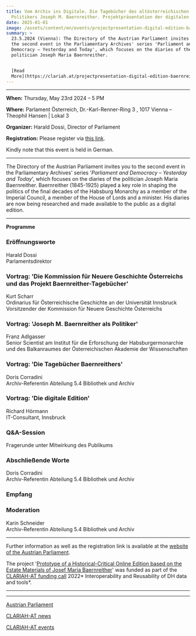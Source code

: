 ```yaml
---
title: Vom Archiv ins Digitale. Die Tagebücher des altösterreichischen
  Politikers Joseph M. Baernreither. Projektpräsentation der digitalen Edition.
date: 2025-01-01
image: /assets/content/en/events/projectpresentation-digital-edition-baernreither/image.png
summary: >
  23.5.2024 (Vienna): The Directory of the Austrian Parliament invites you to
  the second event in the Parliamentary Archives' series 'Parliament and
  Democracy – Yesterday and Today', which focuses on the diaries of the
  politician Joseph Maria Baernreither.


  [Read
  More](https://clariah.at/projectpresentation-digital-edition-baernreither/)
---
```


***

**When:** Thursday, May 23rd 2024 – 5 PM

**Where:** Parlament Österreich, Dr.-Karl-Renner-Ring 3 , 1017 Vienna – Theophil Hansen | Lokal 3

**Organizer:** Harald Dossi, Director of Parliament

**Registration:** Please register via [this link](https://www.parlament.gv.at/erleben/veranstaltungen/F516DFB84B9051ED85B89CDC3A8AB7F5?selectedtab=anmeldung).

Kindly note that this event is held in German.

***

The Directory of the Austrian Parliament invites you to the second event in the Parliamentary Archives' series '*Parliament and Democracy – Yesterday and Today*', which focuses on the diaries of the politician Joseph Maria Baernreither. Baernreither (1845-1925) played a key role in shaping the politics of the final decades of the Habsburg Monarchy as a member of the Imperial Council, a member of the House of Lords and a minister. His diaries are now being researched and made available to the public as a digital edition.

***

**Programme**

### Eröffnungsworte

Harald Dossi\
Parlamentsdirektor

### Vortrag: 'Die Kommission für Neuere Geschichte Österreichs und das Projekt Baernreither-Tagebücher'

Kurt Scharr\
Ordinarius für Österreichische Geschichte an der Universität Innsbruck\
Vorsitzender der Kommission für Neuere Geschichte Österreichs

### Vortrag: 'Joseph M. Baernreither als Politiker'

Franz Adlgasser\
Senior Scientist am Institut für die Erforschung der Habsburgermonarchie und des Balkanraumes der Österreichischen Akademie der Wissenschaften

### Vortrag: 'Die Tagebücher Baernreithers'

Doris Corradini\
Archiv-Referentin Abteilung 5.4 Bibliothek und Archiv

### Vortrag: 'Die digitale Edition'

Richard Hörmann\
IT-Consultant, Innsbruck

### Q\&A-Session

Fragerunde unter Mitwirkung des Publikums

### Abschließende Worte

Doris Corradini\
Archiv-Referentin Abteilung 5.4 Bibliothek und Archiv

### Empfang

### Moderation

Karin Schneider\
Archiv-Referentin Abteilung 5.4 Bibliothek und Archiv

***

Further information as well as the registration link is available at the [website of the Austrian Parliament](https://www.parlament.gv.at/erleben/veranstaltungen/F516DFB84B9051ED85B89CDC3A8AB7F5?selectedtab=inhalt).

The project '[Prototype of a Historical-Critical Online Edition based on the Estate Materials of Josef Maria Baernreither](https://clariah.at/online-edition-baernreither/)' was funded as part of the [CLARIAH-AT funding call](https://clariah.at/project-funding/) 2022\* Interoperability and Reusability of DH data and tools\*.

***

***

[Austrian Parliament](https://www.parlament.gv.at/erleben/veranstaltungen/F516DFB84B9051ED85B89CDC3A8AB7F5?selectedtab=inhalt)

[CLARIAH-AT news](https://clariah.at/news/)

[CLARIAH-AT events](https://clariah.at/events/)
